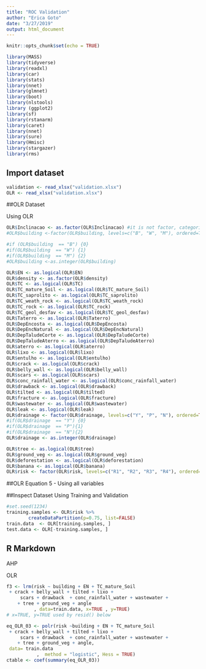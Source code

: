 ```yaml
---
title: "ROC Validation"
author: "Erica Goto"
date: "3/27/2019"
output: html_document
---
```


```r
knitr::opts_chunk$set(echo = TRUE)
```

```r
library(MASS)
library(tidyverse)
library(readxl)
library(car)
library(stats)
library(nnet)
library(glmnet)
library(boot)
library(nlstools)
library (ggplot2)
library(sf)
library(rstanarm)
library(caret)
library(nnet)
library(sure)
library(Hmisc)
library(stargazer)
library(rms)
```


## Import dataset
```r
validation <- read_xlsx("validation.xlsx")
OLR <- read_xlsx("validation.xlsx")
```


##OLR Dataset

Using OLR
```r
OLR$Inclinacao <- as.factor(OLR$Inclinacao) #it is not factor, categories are independent in order of importance. The same with density
#OLR$building <-factor(OLR$building, levels=c("B", "W", "M"), ordered=TRUE) 

#if (OLR$building  == "B") {0}
#if(OLR$building  == "W") {1}
#if(OLR$building  == "M") {2}
#OLR$building <-as.integer(OLR$building)

OLR$EN <- as.logical(OLR$EN)
OLR$density <- as.factor(OLR$density)
OLR$TC <- as.logical(OLR$TC)
OLR$TC_mature_Soil <- as.logical(OLR$TC_mature_Soil)
OLR$TC_saprolito <- as.logical(OLR$TC_saprolito)
OLR$TC_weath_rock <- as.logical(OLR$TC_weath_rock)
OLR$TC_rock <- as.logical(OLR$TC_rock)
OLR$TC_geol_desfav <- as.logical(OLR$TC_geol_desfav)
OLR$Taterro <- as.logical(OLR$Taterro)
OLR$DepEncosta <- as.logical(OLR$DepEncosta)
OLR$DepEncNatural <- as.logical(OLR$DepEncNatural)
OLR$DepTaludeCorte <- as.logical(OLR$DepTaludeCorte)
OLR$DepTaludeAterro <- as.logical(OLR$DepTaludeAterro)
OLR$aterro <- as.logical(OLR$aterro)
OLR$lixo <- as.logical(OLR$lixo)
OLR$entulho <- as.logical(OLR$entulho)
OLR$crack <- as.logical(OLR$crack)
OLR$belly_wall <- as.logical(OLR$belly_wall)
OLR$scars <- as.logical(OLR$scars)
OLR$conc_rainfall_water <- as.logical(OLR$conc_rainfall_water)
OLR$drawback <- as.logical(OLR$drawback)
OLR$tilted <- as.logical(OLR$tilted)
OLR$fracture <- as.logical(OLR$fracture)
OLR$wastewater <- as.logical(OLR$wastewater)
OLR$leak <- as.logical(OLR$leak)
OLR$drainage <- factor(OLR$drainage, levels=c("Y", "P", "N"), ordered=TRUE)
#if(OLR$drainage  == "Y") {0}
#if(OLR$drainage  == "P"){1}
#if(OLR$drainage  == "N"){2}
OLR$drainage <- as.integer(OLR$drainage)

OLR$tree <- as.logical(OLR$tree)
OLR$ground_veg <- as.logical(OLR$ground_veg)
OLR$deforestation <- as.logical(OLR$deforestation)
OLR$banana <- as.logical(OLR$banana)
OLR$risk <- factor(OLR$risk, levels=c("R1", "R2", "R3", "R4"), ordered=TRUE)


```



##OLR Equation 5
- Using all variables

##Inspect Dataset Using Training and Validation

```r
#set.seed(1234)
training.samples <- OLR$risk %>%
        createDataPartition(p=0.75, list=FALSE)
train.data  <- OLR[training.samples, ]
test.data <- OLR[-training.samples, ]
```


## R Markdown

AHP 




OLR

```r
f3 <- lrm(risk ~ building + EN + TC_mature_Soil 
 + crack + belly_wall + tilted + lixo + 
     scars + drawback  + conc_rainfall_water + wastewater + 
    + tree + ground_veg + angle  
          , data=train.data, x=TRUE , y=TRUE)
# x=TRUE, y=TRUE used by resid() below 

eq_OLR_03 <- polr(risk ~building + EN + TC_mature_Soil 
 + crack + belly_wall + tilted + lixo + 
     scars + drawback  + conc_rainfall_water + wastewater + 
    + tree + ground_veg + angle,
 data= train.data
           ,  method = "logistic", Hess = TRUE)
ctable <- coef(summary(eq_OLR_03))

```

